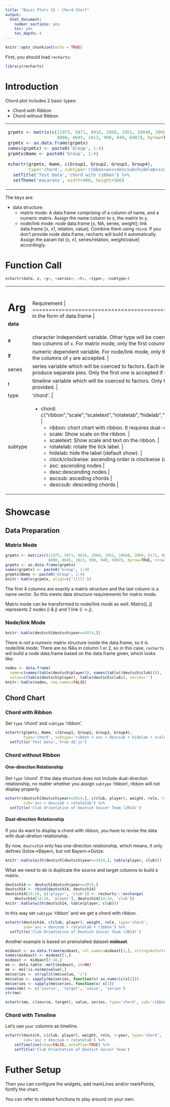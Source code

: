 ```yaml
---
title: "Basic Plots 15 - Chord Chart"
output: 
  html_document: 
    number_sections: yes
    toc: yes
    toc_depth: 4
---
```


```r
knitr::opts_chunk$set(echo = TRUE)
```

First, you should load `recharts`:
```r
library(recharts)
```

# Introduction

Chord plot includes 2 basic types:

- Chord with Ribbon
- Chord without Ribbon

<table id='intro'>
<tr><td>
```r
grpmtx <- matrix(c(11975, 5871, 8916, 2868, 1951, 10048, 2060, 6171, 8010, 16145,
                   8090, 8045, 1013, 990, 940, 6907), byrow=TRUE, nrow=4)
grpmtx <- as.data.frame(grpmtx)
names(grpmtx) <- paste0('Group', 1:4)
grpmtx$Name <- paste0('Group', 1:4)

echartr(grpmtx, Name, c(Group1, Group2, Group3, Group4), 
        type='chord', subtype='ribbon+asc+descsub+hidelab+scaletext') %>% 
  setTitle('Test Data','chord with ribbon') %>%
  setTheme('macarons', width=400, height=300)
```
</td>
<td>
```r
echartr(deutsch[deutsch$year==2014,], c(club, player), weight, role, type='chord', 
        sub='asc+descsub+rotatelab') %>% setTheme('infographic', width=400, height=300) %>% 
  setTitle('Club Orientation of Deutsch Soccer Team (2014)', 'Chord without ribbon')
```
</td></tr>
</table>

The keys are:

- data structure:
  - matrix mode: A data.frame comprising of a column of name, and a numeric matrix. Assign the name column to x, the matrix to y.
  - node/link mode: node data.frame [x, NA, series, weight]; link data.frame [x, x1, relation, value]. Combine them using `rbind`. If you don't provide node data.frame, recharts will build it automatically. Assign the param list [x, x1, series/relation, weight/value] accordingly.

# Function Call

```r
echartr(data, x, <y>, <series>, <t>, <type>, <subtype>)
```

+--------+--------------------------------------------------------------------+
| Arg    |  Requirement                                                       |
+========+====================================================================+
|**data**| source data in the form of data.frame |
+--------+--------------------------------------------------------------------+
| **x**  | character independent variable. Other type will be coerced to factors. For node/link mode, you must provide two columns of `x`. For matrix mode, only the first column of `x` is accepted. |
+--------+--------------------------------------------------------------------+
| **y**  | numeric dependent variable. For node/link mode, only the first column of `y` is accepted. For matrix mode, all the columns of `y` are accepted. |
+--------+--------------------------------------------------------------------+
| series | series variable which will be coerced to factors. Each level of `series` is treated as a subsetting factor to produce separate pies. Only the first one is accepted if multiple variables are provided. |
+--------+--------------------------------------------------------------------+
|  t     | timeline variable which will be coerced to factors. Only the first one is accepted if multiple variables are provided. |
+--------+--------------------------------------------------------------------+
| type   | 'chord'. |
+--------+--------------------------------------------------------------------+
| subtype| - chord: c("ribbon","scale","scaletext","rotatelab","hidelab","clock","clockwise","asc","desc","ascsub","descsub") | 
|        |     + ribbon: chort chart with ribbon. It requires dual-direction of links. |
|        |     + scale: Show scale on the ribbon. |
|        |     + scaletext: Show scale and text on the ribbon. |
|        |     + rotatelab: rotate the tick label. |
|        |     + hidelab: hide the label (default show). |
|        |     + clock/clockwise: ascending order is clockwise (default anti-clockwise). |
|        |     + asc: ascending nodes |
|        |     + desc:descending nodes  |
|        |     + ascsub: asceding chords |
|        |     + descsub: desceding chords |
+--------+--------------------------------------------------------------------+

# Showcase

## Data Preparation


### Matrix Mode

```r
grpmtx <- matrix(c(11975, 5871, 8916, 2868, 1951, 10048, 2060, 6171, 8010, 16145,
                   8090, 8045, 1013, 990, 940, 6907), byrow=TRUE, nrow=4)
grpmtx <- as.data.frame(grpmtx)
names(grpmtx) <- paste0('Group', 1:4)
grpmtx$Name <- paste0('Group', 1:4)
knitr::kable(grpmtx, align=c('lllll'))
```

The first 4 columns are exactly a matrix structure and the last column is a name vector. So this meets data structure requirements for matrix mode.

Matrix mode can be transformed to node/link mode as well. Matrix[i, j] represents 2 nodes (i & j) and 1 link (i -> j).

### Node/link Mode

```r
knitr::kable(deutsch[deutsch$year==2014,])
```

There is not a numeric matrix structure inside the data.frame, so it is node/link mode. There are no NAs in column 1 or 2, so in this case, `recharts` will build a node data.frame based on the data.frame given, which looks like:

```r
nodes <- data.frame(
  name=c(names(table(deutsch$player)), names(table((deutsch$club)))), 
  value=c(table(deutsch$player), table(deutsch$club)), series='')
knitr::kable(nodes, row.names=FALSE)
```

## Chord Chart

### Chord with Ribbon

Set `type` 'chord' and `subtype` 'ribbon'.

```r
echartr(grpmtx, Name, c(Group1, Group2, Group3, Group4), 
        type='chord', subtype='ribbon + asc + descsub + hidelab + scaletext') %>% 
  setTitle('Test Data','From d3.js')
```

### Chord without Ribbon

#### One-direction Relationship

Set `type` 'chord'. If the data structure does not include dual-direction relationship, no matter whether you assign `subtype` 'ribbon', ribbon will not display properly.

```r
echartr(deutsch[deutsch$year==2014,], c(club, player), weight, role, type='chord', 
        sub='asc + descsub + rotatelab') %>% 
  setTitle('Club Orientation of Deutsch Soccer Team (2014)')
```

#### Dual-direction Relationship

If you do want to display a chord with ribbon, you have to revise the data with dual-diretion relationship. 

By now, `deutsch14` only has one-direction relationship, which means, it only defines Gotze->Bayern, but not Bayern->Gotze.

```r
knitr::kable(with(deutsch[deutsch$year==2014,], table(player, club)))
```

What we need to do is duplicate the source and target columns to build a matrix.

```r
deutsch14 <- deutsch[deutsch$year==2014,]
deutsch14 <- rbind(deutsch14, deutsch14)
deutsch14[14:26, c('player', 'club')] <- recharts:::exchange(
    deutsch14[14:26, 'player'], deutsch14[14:26, 'club'])
knitr::kable(with(deutsch14, table(player, club)))
```

In this way set `subtype` 'ribbon' and we get a chord with ribbon.

```r
echartr(deutsch14, c(club, player), weight, role, type='chord', 
        sub='asc + descsub + rotatelab + ribbon') %>% 
  setTitle('Club Orientation of Deutsch Soccer Team (2014)')
```

Another example is based on preinstalled dataset **mideast**.

```r
mideast <- as.data.frame(mideast, col.names=mideast[1,], stringsAsFactors=FALSE)
names(mideast) <- mideast[1,]
mideast <- mideast[2:16,]
me <- data.table::melt(mideast, id=NA)
me <- me[!is.na(me$value),]
me$series <- strsplit(me$value, '/')
me$value <- sapply(me$series, function(x) as.numeric(x[2]))
me$series <- sapply(me$series, function(x) x[1])
names(me) <- c('source', 'target', 'value', 'series')
str(me)
```

```r
echartr(me, c(source, target), value, series, type='chord', sub='ribbon')
```

### Chord with Timeline

Let's use `year` columns as timeline.
```r
echartr(deutsch, c(club, player), weight, role, t=year, type='chord', 
        sub='asc + descsub + rotatelab') %>% 
    setTimeline(show=FALSE, autoPlay=TRUE) %>%
    setTitle('Club Orientation of Deutsch Soccer Team')
```

# Futher Setup

Then you can configure the widgets, add markLines and/or markPoints, fortify the chart.

You can refer to related functions to play around on your own.

